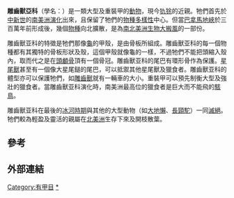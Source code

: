 {{Automatic taxobox
 | fossil_range = {{Fossil range|20|0.011}}
 |image = Doedicurus_BW.jpg
 |image_width = 250px
 |image_caption = [[星尾獸|星尾獸]]
 |taxon = Glyptodontinae
 | subdivision_ranks = [[屬|屬]]
 | subdivision =
* †''[[Asterostemma_(animal)|Asterostemma]]''
* †''[[Boreostemma|Boreostemma]]''
* †''[[Castellanosia_(animal)|Castellanosia]]''
* †''[[Clypeotherium|Clypeotherium]]''
* †''[[Daedicuroides|Daedicuroides]]''
* †[[星尾獸|槌尾雕兽屬]] ''Doedicurus''
* {{extinct}}''[[Eleutherocercus|Eleutherocercus]]''
* {{extinct}}''[[Eucinepeltus|Eucinepeltus]]''
* {{extinct}}''[[Glyptatelus|Glyptatelus]]''
* †[[雕齒獸屬|雕齒獸屬]] ''Glyptodon''
* {{extinct}}''[[Glyptodontidium|Glyptodontidium]]''
* {{extinct}}''[[Glyptostracon|Glyptostracon]]''
* †[[雕獸屬|雕獸屬]] ''Glyptotherium''
* {{extinct}}''[[Heteroglyptodon|Heteroglyptodon]]''
* †[[甲雕獸屬|甲雕獸屬]] ''Hoplophorus''
* {{extinct}}''[[Lomaphorus|Lomaphorus]]''
* {{extinct}}''[[Metopotoxus|Metopotoxus]]''
* {{extinct}}''[[Neoglyptatelus|Neoglyptatelus]]''
* †[[新硬頭甲獸屬|新硬頭甲獸屬]] ''Neosclerocalyptus''
* †[[新胸甲雕獸屬|新胸甲雕獸屬]] ''Neothoracophorus''
* {{extinct}}''[[Neuryurus|Neuryurus]]''
* {{extinct}}''[[Pachyarmatherium|Pachyarmatherium]]''
* †[[古甲雕獸屬|古甲雕獸屬]] ''Palaehoplophorus''
* †[[包甲獸屬|包甲獸屬]] ''Panochthus''
* †[[原雕齒獸屬|原雕齒獸屬]] ''Protoglyptodon''
* †[[副原古甲雕獸屬|副原古甲雕獸屬]] ''Parapropalaehoplophorus''
* {{extinct}}''[[Plaxhaplous|Plaxhaplous]]''
* †[[原星尾獸屬|原星尾獸屬]] ''Prodaedicurus''
* †[[原古甲雕獸屬|原古甲雕獸屬]] ''Propalaehoplophorus''
* †[[假新胸甲雕獸屬|假新胸甲雕獸屬]] ''Pseudoneothoracophorus''
* †[[副雕齒獸屬|副雕齒獸屬]] ''Paraglyptodon''
* †[[硬頭甲獸屬|硬頭甲獸屬]] ''Sclerocalyptus''
* †''[[Stromatherium|Stromatherium]]''
* †''[[Xiphuroides|Xiphuroides]]''

}}

'''雕齒獸亞科'''（學名：{{lang|la|Glyptodontinae}}）是一類大型及重裝甲的[[動物|動物]]，現今[[犰狳|犰狳]]的近親。牠們首先於[[中新世|中新世]]的[[南美洲|南美洲]][[演化|演化]]出來，且保留了牠們的[[物種多樣性|物種多樣性]]中心。但當[[巴拿馬地峽|巴拿馬地峽]]於三百萬年前形成後，幾個[[物種|物種]]向北擴散，是為[[南北美洲生物大搬風|南北美洲生物大搬風]]的一部份。

雕齒獸亚科的特徵是牠們那像[[龜|龜]]的甲殼，是由骨板所組成。雕齒獸亚科的每一個物種都有其獨特的骨板形狀及殼，這個甲殼就像龜的一樣，不過牠們不能把頭縮入殼內，取而代之是在[[頭顱骨|頭顱骨]]頂有一個骨冠。雕齒獸亚科的尾巴有環形骨作為保護。[[星尾獸|星尾獸]]甚至有一個像大星尾鎚的尾巴，可以抵禦其他星尾獸及獵食者。雕齒獸亚科的體型亦可以保護牠們，如[[雕齒獸|雕齒獸]]就有一輛車的大小。重裝甲可以預先制衡大型及強壯的獵食者。當雕齒獸亚科演化時，南美洲最高位的獵食者是巨大而不能飛的[[駭鳥|駭鳥]]。

雕齒獸亚科在最後的[[冰河時期|冰河時期]]與其他的大型動物（如[[大地懶|大地懶]]、[[長頸駝|長頸駝]]）一同[[滅絕|滅絕]]。牠們較為輕盈及靈活的親屬在[[北美洲|北美洲]]生存下來及開枝散葉。

==參考==
{{reflist}} 

==外部連結==
{{有甲目|2.}}
{{Taxonbar}}
[[Category:有甲目|Category:有甲目]]
[[Category:雕齒獸亞科|*]]